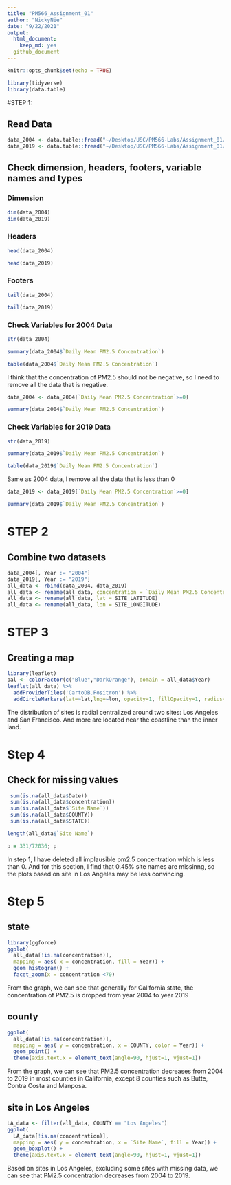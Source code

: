 ```yaml
---
title: "PM566_Assignment_01"
author: "NickyNie"
date: "9/22/2021"
output: 
  html_document: 
    keep_md: yes
  github_document
---
```


```r
knitr::opts_chunk$set(echo = TRUE)
```

```r
library(tidyverse)
library(data.table)
```

#STEP 1:

## Read Data
```r
data_2004 <- data.table::fread("~/Desktop/USC/PM566-Labs/Assignment_01/2004.csv")
data_2019 <- data.table::fread("~/Desktop/USC/PM566-Labs/Assignment_01/2019.csv")
```


## Check dimension, headers, footers, variable names and types

### Dimension
```r
dim(data_2004)
dim(data_2019)
```

### Headers
```r
head(data_2004)
```
```r
head(data_2019)
```

### Footers
```r
tail(data_2004)
```
```r
tail(data_2019)
```
### Check Variables for 2004 Data
```r
str(data_2004)
```
```r
summary(data_2004$`Daily Mean PM2.5 Concentration`)
```

```r
table(data_2004$`Daily Mean PM2.5 Concentration`)
```

I think that the concentration of PM2.5 should not be negative, so I need to remove all the data that is negative.
```r
data_2004 <- data_2004[`Daily Mean PM2.5 Concentration`>=0]
```

```r
summary(data_2004$`Daily Mean PM2.5 Concentration`)
```

### Check Variables for 2019 Data
```r
str(data_2019)
```
```r
summary(data_2019$`Daily Mean PM2.5 Concentration`)
```
```r
table(data_2019$`Daily Mean PM2.5 Concentration`)
```
Same as 2004 data, I remove all the data that is less than 0
```r
data_2019 <- data_2019[`Daily Mean PM2.5 Concentration`>=0]
```

```r
summary(data_2019$`Daily Mean PM2.5 Concentration`)
```

# STEP 2

## Combine two datasets

```r
data_2004[, Year := "2004"]
data_2019[, Year := "2019"]
all_data <- rbind(data_2004, data_2019)
all_data <- rename(all_data, concentration = `Daily Mean PM2.5 Concentration`)
all_data <- rename(all_data, lat = SITE_LATITUDE)
all_data <- rename(all_data, lon = SITE_LONGITUDE)
```

# STEP 3

## Creating a map
```r
library(leaflet)
pal <- colorFactor(c("Blue","DarkOrange"), domain = all_data$Year)
leaflet(all_data) %>%
  addProviderTiles('CartoDB.Positron') %>% 
  addCircleMarkers(lat=~lat,lng=~lon, opacity=1, fillOpacity=1, radius=1,color = ~pal(all_data$Year))
```
The distribution of sites is radial centralized around two sites: Los Angeles and San Francisco. And more are located near the coastline than the inner land.

# Step 4
## Check for missing values
```r
 sum(is.na(all_data$Date))
 sum(is.na(all_data$concentration))
 sum(is.na(all_data$`Site Name`))
 sum(is.na(all_data$COUNTY))
 sum(is.na(all_data$STATE))
```
```r
length(all_data$`Site Name`)
```
```r
p = 331/72036; p
```
In step 1, I have deleted all implausible pm2.5 concentration which is less than 0. And for this section, I find that 0.45% site names are missinng, so the plots based on site in Los Angeles may be less convincing.

# Step 5
## state
```r
library(ggforce)
ggplot( 
  all_data[!is.na(concentration)], 
  mapping = aes( x = concentration, fill = Year)) +
  geom_histogram() +
  facet_zoom(x = concentration <70)
```

From the graph, we can see that generally for California state, the concentration of PM2.5 is dropped from year 2004 to year 2019

## county
```r
ggplot( 
  all_data[!is.na(concentration)], 
  mapping = aes( y = concentration, x = COUNTY, color = Year)) +
  geom_point() +
  theme(axis.text.x = element_text(angle=90, hjust=1, vjust=1))
```

From the graph, we can see that PM2.5 concentration decreases from 2004 to 2019 in most counties in California, except 8 counties such as Butte, Contra Costa and Manposa.

## site in Los Angeles
```r
LA_data <- filter(all_data, COUNTY == "Los Angeles")
ggplot( 
  LA_data[!is.na(concentration)], 
  mapping = aes( y = concentration, x = `Site Name`, fill = Year)) +
  geom_boxplot() +
  theme(axis.text.x = element_text(angle=90, hjust=1, vjust=1))
```

Based on sites in Los Angeles, excluding some sites with missing data, we can see that PM2.5 concentration decreases from 2004 to 2019.
